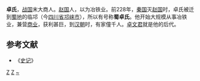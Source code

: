 '''卓氏'''，[[战国|战国]]末大商人。[[赵国|赵国]]人，以为冶铁业。前228年，[[秦国|秦国]]灭[[赵国|赵国]]时，卓氏被迁到[[蜀|蜀地]]的临邛（今[[四川省|四川省]][[邛崃市|邛崃市]]），所以有号称'''蜀卓氏'''。他开始大规模从事冶铁业，兼营[[商业|商业]]，获利甚巨，到[[汉朝|汉朝]]时，有家僮千人。[[卓文君|卓文君]]就是他的后代。
==参考文献==
*《[[史记|史记]]》
[[Category:秦朝人|Z]]
[[Category:中国商人|Z]]
[[Category:卓姓|~]]